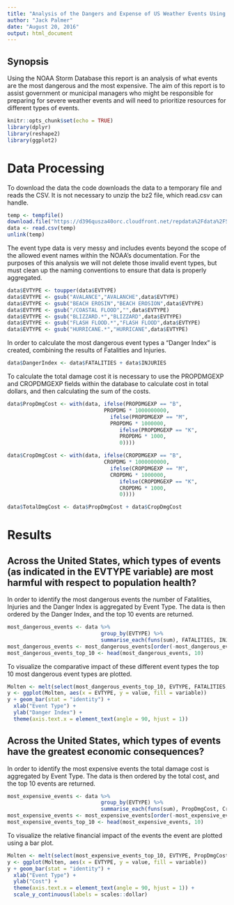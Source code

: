 ```yaml
---
title: "Analysis of the Dangers and Expense of US Weather Events Using the NOAA Storm Database"
author: "Jack Palmer"
date: "August 20, 2016"
output: html_document
---
```

## Synopsis

Using the NOAA Storm Database this report is an analysis of what events are the most dangerous and the most expensive. The aim of this report is to assist  government or municipal managers who might be responsible for preparing for severe weather events and will need to prioritize resources for different types of events.

```r
knitr::opts_chunk$set(echo = TRUE)
library(dplyr)
library(reshape2)
library(ggplot2)
```

# Data Processing

To download the data the code downloads the data to a temporary file and reads the CSV. It is not necessary to unzip the bz2 file, which read.csv can handle. 

```r
temp <- tempfile()
download.file("https://d396qusza40orc.cloudfront.net/repdata%2Fdata%2FStormData.csv.bz2",temp)
data <- read.csv(temp)
unlink(temp)
```

The event type data is very messy and includes events beyond the scope of the allowed event names within the NOAA's documentation. For the purposes of this analysis we will not delete those invalid event types, but must clean up the naming conventions to ensure that data is properly aggregated.

```r
data$EVTYPE <- toupper(data$EVTYPE)
data$EVTYPE <- gsub("AVALANCE","AVALANCHE",data$EVTYPE)
data$EVTYPE <- gsub("BEACH EROSIN","BEACH EROSION",data$EVTYPE)
data$EVTYPE <- gsub("/COASTAL FLOOD","",data$EVTYPE)
data$EVTYPE <- gsub("BLIZZARD.*","BLIZZARD",data$EVTYPE)
data$EVTYPE <- gsub("FLASH FLOOD.*","FLASH FLOOD",data$EVTYPE)
data$EVTYPE <- gsub("HURRICANE.*","HURRICANE",data$EVTYPE)


```

In order to calculate the most dangerous event types a "Danger Index" is created, combining the results of Fatalities and Injuries. 

```r
data$DangerIndex <- data$FATALITIES + data$INJURIES
```

To calculate the total damage cost it is necessary to use the PROPDMGEXP and CROPDMGEXP fields within the database to calculate cost in total dollars, and then calculating the sum of the costs.

```r
data$PropDmgCost <- with(data, ifelse(PROPDMGEXP == "B",
                               PROPDMG * 1000000000,
                                 ifelse(PROPDMGEXP == "M",
                                 PROPDMG * 1000000,
                                    ifelse(PROPDMGEXP == "K",
                                    PROPDMG * 1000,
                                    0))))

data$CropDmgCost <- with(data, ifelse(CROPDMGEXP == "B",
                               CROPDMG * 1000000000,
                                 ifelse(CROPDMGEXP == "M",
                                 CROPDMG * 1000000,
                                    ifelse(CROPDMGEXP == "K",
                                    CROPDMG * 1000,
                                    0))))

data$TotalDmgCost <- data$PropDmgCost + data$CropDmgCost
```


# Results
## Across the United States, which types of events (as indicated in the EVTYPE variable) are most harmful with respect to population health?

In order to identify the most dangerous events the number of Fatalities, Injuries and the Danger Index is aggregated by Event Type. The data is then ordered by the Danger Index, and the top 10 events are returned.

```r
most_dangerous_events <- data %>% 
                              group_by(EVTYPE) %>% 
                              summarise_each(funs(sum), FATALITIES, INJURIES, DangerIndex)
most_dangerous_events <- most_dangerous_events[order(-most_dangerous_events$DangerIndex), ]
most_dangerous_events_top_10 <- head(most_dangerous_events, 10)
```

To visualize the comparative impact of these different event types the top 10 most dangerous event types are plotted.

```r
Molten <- melt(select(most_dangerous_events_top_10, EVTYPE, FATALITIES,INJURIES), id.vars = "EVTYPE")
y <- ggplot(Molten, aes(x = EVTYPE, y = value, fill = variable))
y + geom_bar(stat = "identity") + 
  xlab("Event Type") + 
  ylab("Danger Index") + 
  theme(axis.text.x = element_text(angle = 90, hjust = 1))
```

## Across the United States, which types of events have the greatest economic consequences?
In order to identify the most expensive events the total damage cost is aggregated by Event Type. The data is then ordered by the total cost, and the top 10 events are returned.


```r
most_expensive_events <- data %>% 
                              group_by(EVTYPE) %>% 
                              summarise_each(funs(sum), PropDmgCost, CropDmgCost, TotalDmgCost)
most_expensive_events <- most_expensive_events[order(-most_expensive_events$TotalDmgCost), ]
most_expensive_events_top_10 <- head(most_expensive_events, 10)
```

To visualize the relative financial impact of the events the event are plotted using a bar plot.

```r
Molten <- melt(select(most_expensive_events_top_10, EVTYPE, PropDmgCost,CropDmgCost), id.vars = "EVTYPE")
y <- ggplot(Molten, aes(x = EVTYPE, y = value, fill = variable))
y + geom_bar(stat = "identity") + 
  xlab("Event Type") + 
  ylab("Cost") + 
  theme(axis.text.x = element_text(angle = 90, hjust = 1)) + 
  scale_y_continuous(labels = scales::dollar)
```